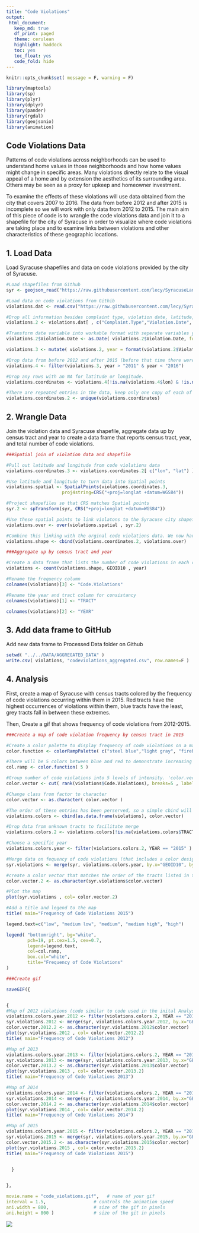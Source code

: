 ```yaml
---
title: "Code Violations"
output:
 html_document:
   keep_md: true
   df_print: paged
   theme: cerulean
   highlight: haddock
   toc: yes
   toc_float: yes
   code_fold: hide
---
```


```r
knitr::opts_chunk$set( message = F, warning = F)

library(maptools)
library(sp)
library(plyr)
library(dplyr)
library(pander)
library(rgdal)
library(geojsonio)
library(animation)

```

## Code Violations Data

Patterns of code violations across neighborhoods can be used to understand home values in those neighborhoods and how home values might change in specific areas. Many violations directly relate to the visual appeal of a home and by extension the aesthetics of its surrounding area. Others may be seen as a proxy for upkeep and homeowner investment. 

To examine the effects of these violations will use data obtained from the city that covers 2007 to 2016. The data from before 2012 and after 2015 is incomplete so we will work with only data from 2012 to 2015. The main aim of this piece of code is to wrangle the code violations data and join it to a shapefile for the city of Syracuse in order to visualize where code violations are taking place and to examine links between violations and other characteristics of these geographic locations.  

## 1. Load Data

Load Syracuse shapefiles and data on code violations provided by the city of Syracuse.

```r

#Load shapefiles from Github
syr <- geojson_read("https://raw.githubusercontent.com/lecy/SyracuseLandBank/master/SHAPEFILES/SYRCensusTracts.geojson", method="local", what="sp" )

```


```r

#Load data on code violations from Githib
violations.dat <- read.csv("https://raw.githubusercontent.com/lecy/SyracuseLandBank/master/DATA/RAW_DATA/codeviolations.csv", header = TRUE)

#Drop all information besides complaint type, violation date, latitude, and longitude
violations.2 <- violations.dat[ , c("Complaint.Type","Violation.Date", "Address", "lat","lon") ]

#Transform date variable into workable format with seperate variables year
violations.2$Violation.Date <- as.Date( violations.2$Violation.Date, format="%m/%d/%Y" )

violations.3 <- mutate( violations.2, year = format(violations.2$Violation.Date, format = "%Y"))

#Drop data from before 2012 and after 2015 (before that time there were less than 60 violatiions logged in each year, after there were around 500. Between 2012 and 2015 each year has around 5,000 violations so we can assume the other data is incomplete)
violations.4 <- filter(violations.3, year > "2011" & year < "2016")

#Drop any rows with an NA for latitude or longitude.
violations.coordinates <- violations.4[!is.na(violations.4$lon) & !is.na(violations.4$lat), ]

#There are repeated entries in the data, keep only one copy of each of these
violations.coordinates.2 <- unique(violations.coordinates)

```

## 2. Wrangle Data

Join the violation data and Syracuse shapefile, aggregate data up by census tract and year to create a data frame that reports census tract, year, and total number of code violations.

```r

###Spatial join of violation data and shapefile

#Pull out latitude and longitude from code violations data
violations.coordinates.3 <- violations.coordinates.2[ c("lon", "lat") ]

#Use latitude and longitude to turn data into Spatial points
violations.spatial <- SpatialPoints(violations.coordinates.3,
                     proj4string=CRS("+proj=longlat +datum=WGS84"))

#Project shapefiles so that CRS matches Spatial points
syr.2 <- spTransform(syr, CRS("+proj=longlat +datum=WGS84"))

#Use these spatial points to link violatons to the Syracuse city shapefile by geographic location
violations.over <- over(violations.spatial , syr.2)

#Combine this linking with the orginal code violations data. We now have a data frame with rows that have code violation information and information about the tract that the violation is located within
violations.shape <- cbind(violations.coordinates.2, violations.over)

```


```r

###Aggregate up by census tract and year

#Create a data frame that lists the number of code violations in each census tract by year
violations <- count(violations.shape, GEOID10 , year)

#Rename the frequency column
colnames(violations)[3] <- "Code.Violations"

#Rename the year and tract column for consistancy
colnames(violations)[1] <- "TRACT"

colnames(violations)[2] <- "YEAR"


```

## 3. Add data frame to GitHub

Add new data frame to Processed Data folder on Github 

```r

setwd( "../../DATA/AGGREGATED_DATA" )
write.csv( violations, "codeviolations_aggregated.csv", row.names=F )

```

## 4. Analysis

First, create a map of Syracuse with census tracts colored by the frequency of code violations occurring within them in 2015. Red tracts have the highest occurrences of violations within them, blue tracts have the least, grey tracts fall in between these extremes.

Then, Create a gif that shows frequency of code violations from 2012-2015.

```r

###Create a map of code violation frequency by census tract in 2015

#Create a color palette to display frequency of code violations on a map: red will represent high values, blue will represnt low
color.function <- colorRampPalette( c("steel blue","light gray", "firebrick4" ) )

#There will be 5 colors between blue and red to demonstrate increasing intensity
col.ramp <- color.function( 5 )

#Group number of code violations into 5 levels of intensity. 'color.vector' will display the code for the color of the group that each census tract now belongs to 
color.vector <- cut( rank(violations$Code.Violations), breaks=5 , labels=col.ramp )

#Change class from factor to character
color.vector <- as.character( color.vector )

#The order of these entries has been perserved, so a simple cbind will match each row with the color code corresponds to it (based on the number of code violations in that row)
violations.colors <- cbind(as.data.frame(violations), color.vector)

#Drop data from unknown tracts to facilitate merge
violations.colors.2 <- violations.colors[!is.na(violations.colors$TRACT), ]

#Choose a specific year
violations.colors.year <- filter(violations.colors.2, YEAR == "2015" )

#Merge data on fequency of code violations (that includes a color designation) with the syracuse shapefile 
syr.violations <- merge(syr, violations.colors.year, by.x="GEOID10", by.y="TRACT")

#create a color vector that matches the order of the tracts listed in this newly merged data frame
color.vector.2 <- as.character(syr.violations$color.vector)

#Plot the map
plot(syr.violations , col= color.vector.2)

#Add a title and legend to the map
title( main="Frequency of Code Violations 2015")

legend.text=c("low", "medium low", "medium", "medium high", "high")

legend( "bottomright", bg="white",
        pch=19, pt.cex=1.5, cex=0.7,
        legend=legend.text, 
        col=col.ramp, 
        box.col="white",
        title="Frequency of Code Violations" 
)

```

```r

###Create gif

saveGIF({


{
#Map of 2012 violations (code similar to code used in the inital Analysis section)
violations.colors.year.2012 <- filter(violations.colors.2, YEAR == "2012" )
syr.violations.2012 <- merge(syr, violations.colors.year.2012, by.x="GEOID10", by.y="TRACT")
color.vector.2012.2 <- as.character(syr.violations.2012$color.vector)
plot(syr.violations.2012 , col= color.vector.2012.2)
title( main="Frequency of Code Violations 2012")

#Map of 2013
violations.colors.year.2013 <- filter(violations.colors.2, YEAR == "2013" )
syr.violations.2013 <- merge(syr, violations.colors.year.2013, by.x="GEOID10", by.y="TRACT")
color.vector.2013.2 <- as.character(syr.violations.2013$color.vector)
plot(syr.violations.2013 , col= color.vector.2013.2)
title( main="Frequency of Code Violations 2013")

#Map of 2014
violations.colors.year.2014 <- filter(violations.colors.2, YEAR == "2014" )
syr.violations.2014 <- merge(syr, violations.colors.year.2014, by.x="GEOID10", by.y="TRACT")
color.vector.2014.2 <- as.character(syr.violations.2014$color.vector)
plot(syr.violations.2014 , col= color.vector.2014.2)
title( main="Frequency of Code Violations 2014")

#Map of 2015
violations.colors.year.2015 <- filter(violations.colors.2, YEAR == "2015" )
syr.violations.2015 <- merge(syr, violations.colors.year.2015, by.x="GEOID10", by.y="TRACT")
color.vector.2015.2 <- as.character(syr.violations.2015$color.vector)
plot(syr.violations.2015 , col= color.vector.2015.2)
title( main="Frequency of Code Violations 2015")

  
  }


}, 

movie.name = "code_violations.gif",   # name of your gif
interval = 1.5,                  # controls the animation speed
ani.width = 800,                 # size of the gif in pixels
ani.height = 800 )               # size of the git in pixels

```
![]( gifs/code_violations.gif )
